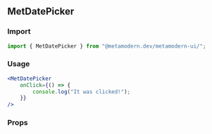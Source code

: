 <!--- MetDatePicker.stories.mdx -->


<Meta title="MDX/MetDatePicker" component={MetDatePicker} />

## MetDatePicker

### Import

```jsx
import { MetDatePicker } from "@metamodern.dev/metamodern-ui/";
```

### Usage

```jsx
<MetDatePicker
    onClick={() => {
        console.log("It was clicked!");
    }}
/>
```

### Props

<ArgsTable of={MetDatePicker} />
